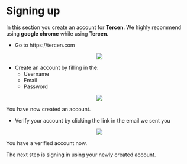# Signing up

In this section you create an account for __Tercen__.
We highly recommend using __google chrome__ while using __Tercen__.

* Go to https://tercen.com

<center><img src="images/signup_empty.png"></center>

* Create an account by filling in the:
  * Username
  * Email
  * Password
  
<center><img src="images/signup_filled.png"></center>

You have now created an account.

* Verify your account by clicking the link in the email we sent you

<center><img src="images/signup_verification.png"></center>

You have a verified account now.


The next step is signing in using your newly created account.
